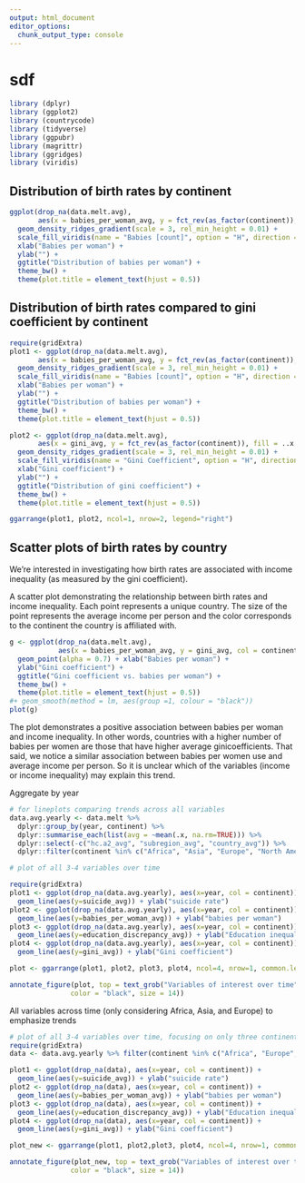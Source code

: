 ```yaml
---
output: html_document
editor_options: 
  chunk_output_type: console
---
```

# sdf

```r
library (dplyr)
library (ggplot2)
library (countrycode)
library (tidyverse)
library (ggpubr)
library (magrittr)
library (ggridges)
library (viridis)
```

## Distribution of birth rates by continent
```r
ggplot(drop_na(data.melt.avg), 
       aes(x = babies_per_woman_avg, y = fct_rev(as_factor(continent)), fill = ..x..)) +
  geom_density_ridges_gradient(scale = 3, rel_min_height = 0.01) + 
  scale_fill_viridis(name = "Babies [count]", option = "H", direction = 1, alpha = 0.6) + 
  xlab("Babies per woman") + 
  ylab("") +
  ggtitle("Distribution of babies per woman") + 
  theme_bw() + 
  theme(plot.title = element_text(hjust = 0.5))
```

## Distribution of birth rates compared to gini coefficient by continent
```r
require(gridExtra)
plot1 <- ggplot(drop_na(data.melt.avg), 
       aes(x = babies_per_woman_avg, y = fct_rev(as_factor(continent)), fill = ..x..)) +
  geom_density_ridges_gradient(scale = 3, rel_min_height = 0.01) + 
  scale_fill_viridis(name = "Babies [count]", option = "H", direction = 1, alpha = 0.6) + 
  xlab("Babies per woman") + 
  ylab("") +
  ggtitle("Distribution of babies per woman") + 
  theme_bw() + 
  theme(plot.title = element_text(hjust = 0.5))

plot2 <- ggplot(drop_na(data.melt.avg), 
       aes(x = gini_avg, y = fct_rev(as_factor(continent)), fill = ..x..)) +
  geom_density_ridges_gradient(scale = 3, rel_min_height = 0.01) + 
  scale_fill_viridis(name = "Gini Coefficient", option = "H", direction = 1, alpha = 0.6) + 
  xlab("Gini coefficient") + 
  ylab("") +
  ggtitle("Distribution of gini coefficient") + 
  theme_bw() + 
  theme(plot.title = element_text(hjust = 0.5))

ggarrange(plot1, plot2, ncol=1, nrow=2, legend="right")
```


## Scatter plots of birth rates by country
We're interested in investigating how birth rates are associated with income inequality (as measured by the gini coefficient).

A scatter plot demonstrating the relationship between birth rates and income inequality. Each point represents a unique country. The size of the point represents the average income per person and the color corresponds to the continent the country is affiliated with. 

```r
g <- ggplot(drop_na(data.melt.avg), 
            aes(x = babies_per_woman_avg, y = gini_avg, col = continent,  size = income_avg)) + 
  geom_point(alpha = 0.7) + xlab("Babies per woman") + 
  ylab("Gini coefficient") +
  ggtitle("Gini coefficient vs. babies per woman") + 
  theme_bw() + 
  theme(plot.title = element_text(hjust = 0.5)) 
#+ geom_smooth(method = lm, aes(group =1, colour = "black"))
plot(g)
```



The plot demonstrates a positive association between babies per woman and income inequality. In other words, countries with a higher number of babies per women are those that have higher average ginicoefficients. That said, we notice a similar association between babies per women use and average income per person. So it is unclear which of the variables (income or income inequality) may explain this trend. 

Aggregate by year
```r
# for lineplots comparing trends across all variables
data.avg.yearly <- data.melt %>% 
  dplyr::group_by(year, continent) %>% 
  dplyr::summarise_each(list(avg = ~mean(.x, na.rm=TRUE))) %>% 
  dplyr::select(-c("hc.a2_avg", "subregion_avg", "country_avg")) %>% 
  dplyr::filter(continent %in% c("Africa", "Asia", "Europe", "North America", "South America"))
```

```r
# plot of all 3-4 variables over time

require(gridExtra)
plot1 <- ggplot(drop_na(data.avg.yearly), aes(x=year, col = continent)) +
  geom_line(aes(y=suicide_avg)) + ylab("suicide rate") 
plot2 <- ggplot(drop_na(data.avg.yearly), aes(x=year, col = continent)) +
  geom_line(aes(y=babies_per_woman_avg)) + ylab("babies per woman") 
plot3 <- ggplot(drop_na(data.avg.yearly), aes(x=year, col = continent)) +
  geom_line(aes(y=education_discrepancy_avg)) + ylab("Education inequality") 
plot4 <- ggplot(drop_na(data.avg.yearly), aes(x=year, col = continent)) +
  geom_line(aes(y=gini_avg)) + ylab("Gini coefficient") 

plot <- ggarrange(plot1, plot2, plot3, plot4, ncol=4, nrow=1, common.legend = TRUE, legend="bottom")

annotate_figure(plot, top = text_grob("Variables of interest over time",
               color = "black", size = 14))
```

All variables across time (only considering Africa, Asia, and Europe) to emphasize trends
```r
# plot of all 3-4 variables over time, focusing on only three continents
require(gridExtra)
data <- data.avg.yearly %>% filter(continent %in% c("Africa", "Europe", "Asia"))

plot1 <- ggplot(drop_na(data), aes(x=year, col = continent)) +
  geom_line(aes(y=suicide_avg)) + ylab("suicide rate") 
plot2 <- ggplot(drop_na(data), aes(x=year, col = continent)) +
  geom_line(aes(y=babies_per_woman_avg)) + ylab("babies per woman") 
plot3 <- ggplot(drop_na(data), aes(x=year, col = continent)) +
  geom_line(aes(y=education_discrepancy_avg)) + ylab("Education inequality") 
plot4 <- ggplot(drop_na(data), aes(x=year, col = continent)) +
  geom_line(aes(y=gini_avg)) + ylab("Gini coefficient") 

plot_new <- ggarrange(plot1, plot2,plot3, plot4, ncol=4, nrow=1, common.legend = TRUE, legend="bottom")

annotate_figure(plot_new, top = text_grob("Variables of interest over time",
               color = "black", size = 14))
```






